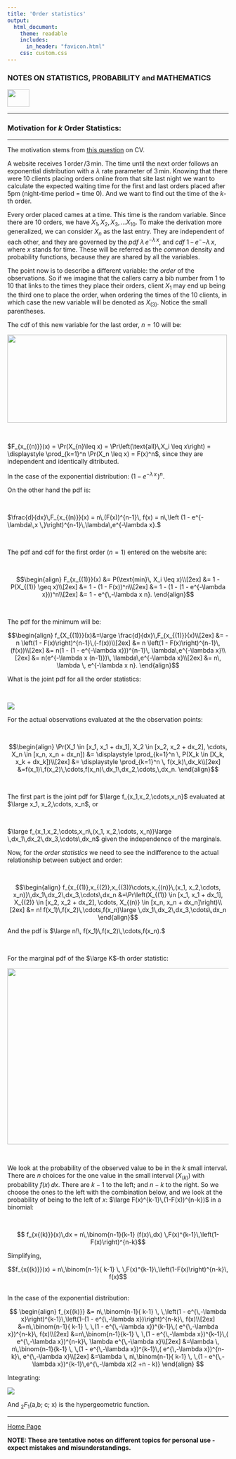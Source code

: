 ```yaml
---
title: 'Order statistics'
output: 
  html_document:
    theme: readable
    includes:
      in_header: "favicon.html" 
    css: custom.css
---
```



### **NOTES ON STATISTICS, PROBABILITY and MATHEMATICS**

<a href="http://rinterested.github.io/statistics/index.html">
<img HEIGHT="40" WIDTH="50" src="logo.PNG"></a>

---

### Motivation for $k$ Order Statistics:

---


The motivation stems from [this question](http://stats.stackexchange.com/q/191258/67822) on CV.

A website receives $1\, \text{order}\,/3 \, \text{min}$. The time until the next order follows an exponential distribution with a $\lambda$ rate parameter of $3 \, \text{min}$. Knowing that there were $10$ clients placing orders online from that site last night we want to calculate the expected waiting time for the first and last orders placed after 5pm (night-time period = time $0$). And we want to find out the time of the $k$-th order.

Every order placed cames at a time. This time is the random variable. Since there are 10 orders, we have $X_1, X_2, X_3,...X_{10}$. To make the derivation more generalized, we can consider $X_n$ as the last entry. They are independent of each other, and they are governed by the *pdf* $\lambda\,e^{-\lambda\,x}$, and *cdf* $1 \,-\, e^-{-\lambda\,x}$, where $x$ stands for time. These will be referred as the *common* density and probability functions, because they are shared by all the variables.

The point now is to describe a different variable: the *order* of the observations. So if we imagine that the callers carry a bib number from $1$ to $10$ that links to the times they place their orders, client $X_1$ may end up being the third one to place the order, when ordering the times of the $10$ clients, in which case the new variable will be denoted as $X_{(3)}$. Notice the small parentheses.

The cdf of this new variable for the last order, $n=10$ will be:



 <img src="https://cloud.githubusercontent.com/assets/9312897/12458023/944d0412-bf75-11e5-9194-076558945160.png" width="500" height="200">

<br>

$F_{x_{(n)}}(x) = \Pr(X_{n}\leq x) = \Pr\left(\text{all}\,X_i \leq x\right) = \displaystyle \prod_{k=1}^n \Pr(X_n \leq x) = F(x)^n$, since they are independent and identically ditributed.

In the case of the exponential distribution: $\left (1 - e^{-\lambda\,x \,}\right)^n.$

On the other hand the pdf is:

<br>

$\frac{d}{dx}\,F_{x_{(n)}}(x) = n\,(F(x))^{n-1}\, f(x) = n\,\left (1 - e^{-\lambda\,x \,}\right)^{n-1}\,\lambda\,e^{-\lambda x}.$

<br>

The pdf and cdf for the first order $(n=1)$ entered on the website are:

<br>

$$\begin{align}
F_{x_{(1)}}(x) &= P(\text{min}\, X_i \leq x)\\[2ex] 
&= 1 - P(X_{(1)} \geq x)\\[2ex] 
&=  1 - (1 - F(x))^n\\[2ex] 
&= 1 - (1 - (1 - e^{-\lambda x}))^n\\[2ex] 
&= 1 - e^{\,-\lambda x n}.
\end{align}$$

<br>

The pdf for the minimum will be:

$$\begin{align}
f_{X_{(1)}}(x)&=\large \frac{d}{dx}\,F_{x_{(1)}}(x)\\[2ex] 
&= - n \left(1 - F(x)\right)^{n-1}\,(-f(x))\\[2ex] 
&= n \left(1 - F(x)\right)^{n-1}\,(f(x))\\[2ex] 
&= n(1 - (1 - e^{-\lambda x}))^{n-1}\, \lambda\,e^{-\lambda x}\\[2ex] 
&= n(e^{-\lambda x (n-1)})\, \lambda\,e^{-\lambda x}\\[2ex] 
&= n\, \lambda \, e^{-\lambda x n}.
\end{align}$$

What is the joint pdf for all the order statistics:

<br>

 <img src="https://cloud.githubusercontent.com/assets/9312897/12458034/a8ec747a-bf75-11e5-9eb6-32f255c57e18.png">



For the actual observations evaluated at the the observation points:

<br>

$$\begin{align}
\Pr(X_1 \in  [x_1, x_1 + dx_1], X_2 \in [x_2, x_2 + dx_2], \cdots, X_n \in [x_n, x_n + dx_n]) &= \displaystyle \prod_{k=1}^n \, P(X_k \in [X_k, x_k + dx_k])\\[2ex] 
&= \displaystyle \prod_{k=1}^n \, f(x_k)\,dx_k\\[2ex]
&=f(x_1)\,f(x_2)\,\cdots,f(x_n)\,dx_1\,dx_2,\cdots,\,dx_n.
\end{align}$$

<br>

The first part is the joint pdf for $\large f_{x_1,x_2,\cdots,x_n}$ evaluated at $\large x_1, x_2,\cdots, x_n$, or 

<br>

$\large f_{x_1,x_2,\cdots,x_n\,(x_1, x_2,\cdots, x_n)}\large \,dx_1\,dx_2\,dx_3,\cdots\,dx_n$ given the independence of the marginals.


Now, for the *order statistics* we need to see the indifference to the actual relationship between subject and order:

<br>

$$\begin{align}
f_{x_{(1)},x_{(2)},x_{(3)}\cdots,x_{(n)}\,(x_1, x_2,\cdots, x_n)}\,dx_1\,dx_2\,dx_3,\cdots\,dx_n 
&=\Pr\left(X_{(1)} \in  [x_1, x_1 + dx_1], X_{(2)} \in [x_2, x_2 + dx_2], \cdots, X_{(n)} \in [x_n, x_n + dx_n]\right)\\[2ex]
&= n! f(x_1)\,f(x_2)\,\cdots,f(x_n)\large \,dx_1\,dx_2\,dx_3,\cdots\,dx_n
\end{align}$$ 

And the pdf is $\large n!\, f(x_1)\,f(x_2)\,\cdots,f(x_n).$

<br>

For the marginal pdf of the $\large K$-th order statistic:



 <img src="https://cloud.githubusercontent.com/assets/9312897/12461052/e8f53ade-bf84-11e5-95f7-bbe831379888.png" width="800" height="400">
 
 <br>
 
We look at the probability of the observed value to be in the $k$ small interval. There are $n$ choices for the one value in the small interval ($X_{(k)}$) with probability $f(x)\,dx$. There are $k - 1$ to the left; and $n - k$ to the right. So we choose the ones to the left with the combination below, and we look at the probability of being to the left of $x$: $\large F(x)^{k-1}\,(1-F(x))^{n-k})$ in a binomial:

<br>
 
 $$
 f_{x{(k)}}(x)\,dx 
 = n\,\binom{n-1}{k-1} (f(x)\,dx) \,F(x)^{k-1}\,\left(1-F(x)\right)^{n-k}$$

Simplifying,

 $$f_{x{(k)}}(x) = n\,\binom{n-1}{ k-1} \, \,F(x)^{k-1}\,\left(1-F(x)\right)^{n-k}\, f(x)$$
 
 <br>
 In the case of the exponential distribution:
 <br>
 
 $$
 \begin{align}
  f_{x{(k)}}
  &= n\,\binom{n-1}{ k-1} \, \,\left(1 - e^{\,-\lambda x}\right)^{k-1}\,\left(1-(1 - e^{\,-\lambda x})\right)^{n-k}\, f(x)\\[2ex]
  &=n\,\binom{n-1}{ k-1} \, \,(1 - e^{\,-\lambda x})^{k-1}\,( e^{\,-\lambda x})^{n-k}\, f(x)\\[2ex]
  &=n\,\binom{n-1}{k-1} \, \,(1 - e^{\,-\lambda x})^{k-1}\,( e^{\,-\lambda x})^{n-k}\, \lambda e^{\,-\lambda x}\\[2ex]
  &=\lambda \, n\,\binom{n-1}{k-1} \, \,(1 - e^{\,-\lambda x})^{k-1}\,( e^{\,-\lambda x})^{n-k}\, e^{\,-\lambda x}\\[2ex]
  &=\lambda \, n\,\binom{n-1}{ k-1} \, \,(1 - e^{\,-\lambda x})^{k-1}\,e^{\,-\lambda x(2 +n - k)}
\end{align}
$$
  
Integrating:
  
<img src="https://cloud.githubusercontent.com/assets/9312897/12463321/e03b7834-bf90-11e5-9db5-9ceeafda9ce3.png">
   
   And $_2F_1$(a,b; c; x) is the hypergeometric function.
  
 
---
<a href="http://rinterested.github.io/statistics/index.html">Home Page</a>

**NOTE: These are tentative notes on different topics for personal use - expect mistakes and misunderstandings.**